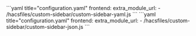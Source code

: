 
<Tabs groupId="config">
  <TabItem value="yaml" label="If you want to use a YAML configuration" default>
    ```yaml title="configuration.yaml"
    frontend:
      extra_module_url:
        - /hacsfiles/custom-sidebar/custom-sidebar-yaml.js
    ```
  </TabItem>
  <TabItem value="json" label="If you want to use a JSON configuration">
    ```yaml title="configuration.yaml"
    frontend:
      extra_module_url:
        - /hacsfiles/custom-sidebar/custom-sidebar-json.js
    ```
  </TabItem>
</Tabs>